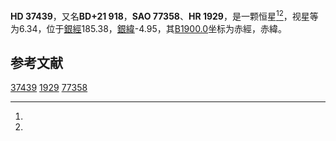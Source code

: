 {{Starbox begin
| name = HD 37439
}}
{{Starbox observe
| epoch = [[J2000.0|J2000.0]]
| constell = {{星座名待查}}<ref name=SIMBAD>{{cite web
 | url=http://simbad.u-strasbg.fr/simbad/sim-id?Ident=HR+1929
 | title=Pulsating variable Star
 | publisher=Centre de Données astronomiques de Strasbourg
 | work=SIMBAD
 | accessdate=2012-07-13
 | archive-date=2016-03-16
 | archive-url=https://web.archive.org/web/20160316081411/http://simbad.u-strasbg.fr/simbad/sim-id?Ident=HR+1929
 | dead-url=no
 }}</ref><ref name=DATA>{{cite web
 | url=http://vizier.u-strasbg.fr/viz-bin/VizieR-5?-out.add=.&-source=5050&-corr=PK=HR&-out.max=9999&HR=1929
 | title=VizieR Detailed Page
 | accessdate=2012-07-13
 | archive-date=2016-03-05
 | archive-url=https://web.archive.org/web/20160305031353/http://vizier.u-strasbg.fr/viz-bin/VizieR-5?-out.add=.&-source=5050&-corr=PK=HR&-out.max=9999&HR=1929
 | dead-url=no
 }}</ref>
| 星官 = 
| ra = {{RA|5|39|27}}<ref name=SIMBAD /><ref name=DATA />
| dec = {{DEC|+21|45|46}}<ref name=SIMBAD /><ref name=DATA />
| appmag_v = 6.34<ref name=SIMBAD /><ref name=DATA />
}}
{{Starbox character
| class = A1Vn<ref name=SIMBAD /><ref name=DATA />
| b-v = 0.06<ref name=SIMBAD /><ref name=DATA />
| u-b = 0.1<ref name=SIMBAD /><ref name=DATA />
| r-i = <ref name=SIMBAD /><ref name=DATA />
| variable = 
}}
{{Starbox astrometry
| radial_v = 0.1
| prop_mo_ra = 15
| parallax = 
| p_error = 
}}
{{Starbox catalog
| names =BD+21 918，[[SAO星表|SAO]] 77358，[[HD星表|HD]] 37439，[[HR星表|HR]] 1929}}
{{Starbox reference |Simbad=HR+1929}}
{{Starbox end}}

'''HD 37439'''，又名'''BD+21 918'''，'''SAO 77358'''、'''HR 1929'''，是一颗恒星<ref name=SIMBAD /><ref name=DATA />，视星等为6.34，位于[[銀道座標系|銀經]]185.38，[[銀道座標系|銀緯]]-4.95，其[[B1900.0|B1900.0]]坐标为赤經{{RA|5|33|26.7}}，赤緯{{DEC|+21|-4.95|24}}。

== 参考文献 ==
{{reflist}}

{{star-stub}}

[[Category:HD和HDE天體|37439]]
[[Category:HR天體|1929]]
[[Category:SAO天體|77358]]